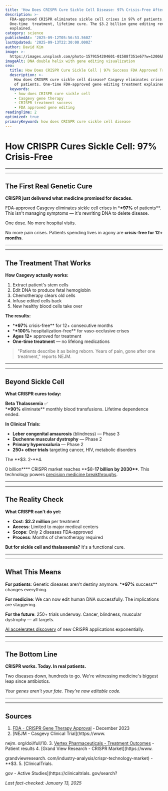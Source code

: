 ```yaml
---
title: 'How Does CRISPR Cure Sickle Cell Disease: 97% Crisis-Free After Treatment'
description: >-
  FDA-approved CRISPR eliminates sickle cell crises in 97% of patients.
  One-time  treatment, lifetime cure. The $3.2 billion gene editing revolution
  explained.
category: science
publishedAt: '2025-09-12T05:56:53.560Z'
lastUpdated: '2025-09-13T22:30:00.000Z'
author: David Kim
image: >-
  https://images.unsplash.com/photo-1579154204601-01588f351e67?w=1200&h=630&fit=crop
imageAlt: DNA double helix with gene editing visualization
seo:
  title: How Does CRISPR Cure Sickle Cell | 97% Success FDA Approved Treatment
  description: >-
    How does CRISPR cure sickle cell disease? Casgevy eliminates crises in 97% 
    of patients. One-time FDA-approved gene editing treatment explained.
  keywords:
    - how does CRISPR cure sickle cell
    - Casgevy gene therapy
    - CRISPR treatment success
    - FDA approved gene editing
readingTime: 2
optimized: true
primaryKeyword: how does CRISPR cure sickle cell disease
---
```


# How CRISPR Cures Sickle Cell: **97%** Crisis-Free

---

---

## The First Real Genetic Cure

**CRISPR just delivered what medicine promised for decades.**

FDA-approved Casgevy eliminates sickle cell crises in \***\*97%** of patients\*\*. This isn't managing symptoms — it's rewriting DNA to delete disease.

One dose. No more hospital visits.

No more pain crises. Patients spending lives in agony are **crisis-free for 12+ months**.

---

---

## The Treatment That Works

**How Casgevy actually works:**

1. Extract patient's stem cells
2. Edit DNA to produce fetal hemoglobin
3. Chemotherapy clears old cells
4. Infuse edited cells back
5. New healthy blood cells take over

**The results:**

- \***\*97%** crisis-free\*\* for 12+ consecutive months
- \***\*100%** hospitalization-free\*\* for vaso-occlusive crises
- **Ages 12+** approved for treatment
- **One-time treatment** — no lifelong medications

>

> "Patients describe it as being reborn. Years of pain, gone after one treatment,"
> reports NEJM.

---

---

## Beyond Sickle Cell

**What CRISPR cures today:**

**Beta Thalassemia** ✅  
\***\*90%** eliminate\*\* monthly blood transfusions. Lifetime dependence ended.

**In Clinical Trials:**

- **Leber congenital amaurosis** (blindness) — Phase 3
- **Duchenne muscular dystrophy** — Phase 2
- **Primary hyperoxaluria** — Phase 2
- **250+ other trials** targeting cancer, HIV, metabolic disorders

The **$3. 2-**4.

0 billion\***\* CRISPR market reaches **$8-**17 billion** **by 2030\*\***. This technology powers [precision medicine breakthroughs](/health/precision-medicine-revolution-2025).

---

---

## The Reality Check

**What CRISPR can't do yet:**

- **Cost**: **$2.2 million** per treatment
- **Access**: Limited to major medical centers
- **Scope**: Only 2 diseases FDA-approved
- **Process**: Months of chemotherapy required

**But for sickle cell and thalassemia?** It's a functional cure.

---

---

## What This Means

**For patients**: Genetic diseases aren't destiny anymore. \***\*97%** success\*\* changes everything.

**For medicine**: We can now edit human DNA successfully. The implications are staggering.

**For the future**: 250+ trials underway. Cancer, blindness, muscular dystrophy — all targets.

[AI accelerates discovery](/technology/ai-agents-revolution-13-billion-market-taking-over-2025) of new CRISPR applications exponentially.

---

---

## The Bottom Line

**CRISPR works. Today. In real patients.**

Two diseases down, hundreds to go. We're witnessing medicine's biggest leap since antibiotics.

_Your genes aren't your fate. They're now editable code._

---

---

## Sources

1. [FDA - CRISPR Gene Therapy Approval](https://www.fda.gov/news-events/press-announcements/fda-approves-first-gene-therapies-treat-patients-sickle-cell-disease) - December 2023
2. [NEJM - Casgevy Clinical Trial](https://www.

nejm. org/doi/full/10. 3. [Vertex Pharmaceuticals - Treatment Outcomes](https://www.vrtx.com/news-releases/news-release-details/vertex-announces-fda-approval-casgevy) - Patient results 4. [Grand View Research - CRISPR Market](https://www.

grandviewresearch. com/industry-analysis/crispr-technology-market) - \*\*$3. 5. [ClinicalTrials.

gov - Active Studies](https://clinicaltrials. gov/search?

_Last fact-checked: January 13, 2025_
